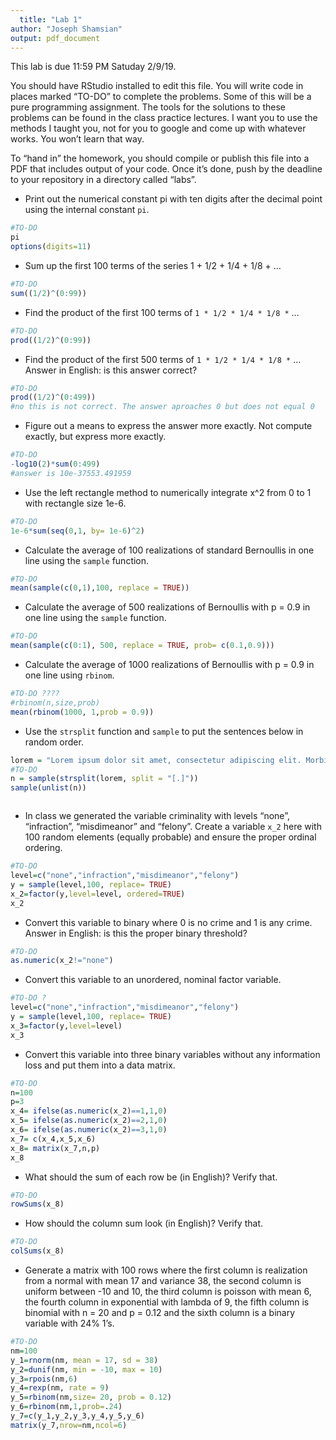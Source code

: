 ```yaml
---
  title: "Lab 1"
author: "Joseph Shamsian"
output: pdf_document
---
```

  
  This lab is due 11:59 PM Satuday 2/9/19. 

You should have RStudio installed to edit this file. You will write code in places marked "TO-DO" to complete the problems. Some of this will be a pure programming assignment. The tools for the solutions to these problems can be found in the class practice lectures. I want you to use the methods I taught you, not for you to google and come up with whatever works. You won't learn that way.

To "hand in" the homework, you should compile or publish this file into a PDF that includes output of your code. Once it's done, push by the deadline to your repository in a directory called "labs".

* Print out the numerical constant pi with ten digits after the decimal point using the internal constant `pi`.

```r
#TO-DO
pi
options(digits=11)
```

* Sum up the first 100 terms of the series 1 + 1/2 + 1/4 + 1/8 + ...

```r
#TO-DO
sum((1/2)^(0:99))
```

* Find the product of the first 100 terms of `1 * 1/2 * 1/4 * 1/8 *` ...

```r
#TO-DO
prod((1/2)^(0:99))
```


* Find the product of the first 500 terms of `1 * 1/2 * 1/4 * 1/8 *` ... Answer in English: is this answer correct? 
  
```r
#TO-DO
prod((1/2)^(0:499))
#no this is not correct. The answer aproaches 0 but does not equal 0
```

* Figure out a means to express the answer more exactly. Not compute exactly, but express more exactly.

```r
#TO-DO
-log10(2)*sum(0:499)
#answer is 10e-37553.491959
```


* Use the left rectangle method to numerically integrate x^2 from 0 to 1 with rectangle size 1e-6.

```r
#TO-DO
1e-6*sum(seq(0,1, by= 1e-6)^2)
```


* Calculate the average of 100 realizations of standard Bernoullis in one line using the `sample` function.

```r
#TO-DO
mean(sample(c(0,1),100, replace = TRUE))

```


* Calculate the average of 500 realizations of Bernoullis with p = 0.9 in one line using the `sample` function.

```r
#TO-DO 
mean(sample(c(0:1), 500, replace = TRUE, prob= c(0.1,0.9)))
```


* Calculate the average of 1000 realizations of Bernoullis with p = 0.9 in one line using `rbinom`.

```r
#TO-DO ????
#rbinom(n,size,prob)
mean(rbinom(1000, 1,prob = 0.9))
```

* Use the `strsplit` function and `sample` to put the sentences below in random order.

```r
lorem = "Lorem ipsum dolor sit amet, consectetur adipiscing elit. Morbi posuere varius volutpat. Morbi faucibus ligula id massa ultricies viverra. Donec vehicula sagittis nisi non semper. Donec at tempor erat. Integer dapibus mi lectus, eu posuere arcu ultricies in. Cras suscipit id nibh lacinia elementum. Curabitur est augue, congue eget quam in, scelerisque semper magna. Aenean nulla ante, iaculis sed vehicula ac, finibus vel arcu. Mauris at sodales augue. "
#TO-DO
n = sample(strsplit(lorem, split = "[.]"))
sample(unlist(n))



```

* In class we generated the variable criminality with levels "none", "infraction", "misdimeanor" and "felony". Create a variable `x_2` here with 100 random elements (equally probable) and ensure the proper ordinal ordering.

```r
#TO-DO
level=c("none","infraction","misdimeanor","felony")
y = sample(level,100, replace= TRUE)
x_2=factor(y,level=level, ordered=TRUE)
x_2

```

* Convert this variable to binary where 0 is no crime and 1 is any crime. Answer in English: is this the proper binary threshold?
  
```r
#TO-DO
as.numeric(x_2!="none")

```

* Convert this variable to an unordered, nominal factor variable.

```r
#TO-DO ?
level=c("none","infraction","misdimeanor","felony")
y = sample(level,100, replace= TRUE)
x_3=factor(y,level=level)
x_3

```

* Convert this variable into three binary variables without any information loss and put them into a data matrix.

```r
#TO-DO
n=100
p=3
x_4= ifelse(as.numeric(x_2)==1,1,0)
x_5= ifelse(as.numeric(x_2)==2,1,0)
x_6= ifelse(as.numeric(x_2)==3,1,0)
x_7= c(x_4,x_5,x_6)
x_8= matrix(x_7,n,p)
x_8
```

* What should the sum of each row be (in English)? Verify that. 


```r
#TO-DO
rowSums(x_8)
```

* How should the column sum look (in English)? Verify that.


```r
#TO-DO
colSums(x_8)
```

* Generate a matrix with 100 rows where the first column is realization from a normal with mean 17 and variance 38, the second column is uniform between -10 and 10, the third column is poisson with mean 6, the fourth column in exponential with lambda of 9, the fifth column is binomial with n = 20 and p = 0.12 and the sixth column is a binary variable with 24% 1's.


```r
#TO-DO
nm=100
y_1=rnorm(nm, mean = 17, sd = 38)
y_2=dunif(nm, min = -10, max = 10)
y_3=rpois(nm,6)
y_4=rexp(nm, rate = 9)
y_5=rbinom(nm,size= 20, prob = 0.12)
y_6=rbinom(nm,1,prob=.24)
y_7=c(y_1,y_2,y_3,y_4,y_5,y_6)
matrix(y_7,nrow=nm,ncol=6)

```








